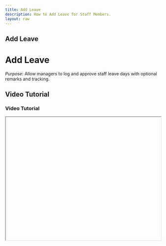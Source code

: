 ```yaml
---
title: Add Leave
description: How to Add Leave for Staff Members.
layout: raw
---
```



<div className="mdx-content">

## Add Leave

<h1 className="text-3xl font-bold text-gray-900 mb-4">Add Leave</h1>  

*Purpose*: Allow managers to log and approve staff leave days with optional remarks and tracking.

## Video Tutorial

<h3 className="text-xl font-medium text-gray-800 mb-2">Video Tutorial</h3>

<iframe
  width="100%"
  height="400"
  title="Add Leave Tutorial"
  allowFullScreen
  className="rounded-lg"
/>

---

## Steps:

<h2 className="text-2xl font-semibold text-gray-800 mt-8 mb-4">Step-by-step Instructions</h2>

❶ **Navigate to the Staff section in the main dashboard.**  
❷ **Click on the “Leave” tab located in the top navigation.**  
❸ **In the Leave page, click the “Add Leave” button on the top-right.**  
❹ **A side panel will appear. Check the box for “Leave Approved” if applicable.**  
❺ **Select the Leave Type (Planned or Taken).**  
❻ **Choose the Staff Name from the dropdown.**  
❼ **Enter the Start Date and End Date of the leave.**  
❽ **Optionally add Remarks.**  
❾ **Click “Add Leave” to save the entry.**

---

**Tip for First-Time Users**:  
Use remarks to note reasons or special cases—makes tracking and approvals easier.

<div className="space-y-4 mt-6">

<div className="my-10 border-t border-gray-200" />

## More questions about this

<h3 className="text-xl font-semibold text-black mb-4 mt-10"> More questions about this?</h3>
</div>
<div className="space-y-4 mt-6">
  <details className="bg-white rounded-md p-4 border border-gray-300">
  <summary
    className="font-medium text-base text-gray-900"
    style={{
      backgroundColor: 'transparent',
      outline: 'none',
      cursor: 'pointer',
      userSelect: 'none',
      listStyle: 'none',
    }}
  >Can I edit or delete a leave later?</summary>
   <p className="mt-2 text-sm text-gray-700">
      Yes, go to the Leave tab and click on the specific leave record to edit or remove it.
    </p>
  </details>

  <details className="bg-white rounded-md p-4 border border-gray-300">
  <summary
    className="font-medium text-base text-gray-900"
    style={{
      backgroundColor: 'transparent',
      outline: 'none',
      cursor: 'pointer',
      userSelect: 'none',
      listStyle: 'none',
    }}
  >Do staff get notified when leave is added?</summary>
    <p className="mt-2 text-sm text-gray-700">
      Notification preferences can be set from the Message Center if staff alerts are enabled.
    </p>
  </details>
</div>
</div>

---

<div className="space-y-4 mt-6">

<div className="my-10 border-t border-gray-200" />

<div className="mdx-content mt-10">

Was this article helpful?

<div style={{ display: 'flex', gap: '1rem' }}>
  <button style={{ padding: '0.5rem', borderRadius: '9999px', backgroundColor: '#f0f0f0' }}>
    👍
  </button>
  <button style={{ padding: '0.5rem', borderRadius: '9999px', backgroundColor: '#f0f0f0' }}>
    👎
  </button>
</div>
</div>

---
</div>
